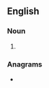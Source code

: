{{also|springwater|spring water}}
==English==

===Noun===
{{en-noun|~}}

# {{alt form|springwater|lang=en}}

===Anagrams===
* {{anagrams|en|tiger prawns}}